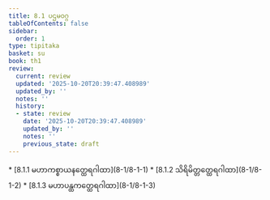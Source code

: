 ```yaml
---
title: 8.1 ပဌမဝဂ္ဂ
tableOfContents: false
sidebar:
  order: 1
type: tipitaka
basket: su
book: th1
review:
  current: review
  updated: '2025-10-20T20:39:47.408989'
  updated_by: ''
  notes: ''
  history:
  - state: review
    date: '2025-10-20T20:39:47.408989'
    updated_by: ''
    notes: ''
    previous_state: draft
---
```



<DynamicBreadcrumb />


<ReviewStatus review={frontmatter.review} showDetails={true} />

<HypothesisAnnotation frontmatter={frontmatter} />



<TableOfContents book="th1" section="8.1">
* [8.1.1 မဟာကစ္စာယနတ္ထေရဂါထာ](8-1/8-1-1)
* [8.1.2 သိရိမိတ္တတ္ထေရဂါထာ](8-1/8-1-2)
* [8.1.3 မဟာပန္ထကတ္ထေရဂါထာ](8-1/8-1-3)
</TableOfContents>